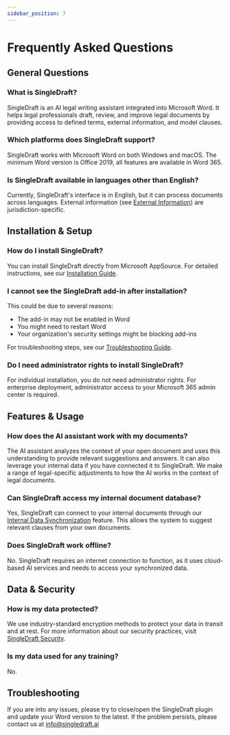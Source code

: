 ```yaml
---
sidebar_position: 7
---
```


# Frequently Asked Questions

## General Questions

### What is SingleDraft?

SingleDraft is an AI legal writing assistant integrated into Microsoft Word.
It helps legal professionals draft, review, and improve legal documents by providing
access to defined terms, external information, and model clauses.

### Which platforms does SingleDraft support?

SingleDraft works with Microsoft Word on both Windows and macOS. The minimum Word
version is Office 2019, all features are available in Word 365.

### Is SingleDraft available in languages other than English?

Currently, SingleDraft's interface is in English, but it can process documents across
languages. External information (see [External Information](/docs/features/external_information))
are jurisdiction-specific.

## Installation & Setup

### How do I install SingleDraft?

You can install SingleDraft directly from Microsoft AppSource.
For detailed instructions, see our [Installation Guide](/docs/installation).

### I cannot see the SingleDraft add-in after installation?

This could be due to several reasons:

- The add-in may not be enabled in Word
- You might need to restart Word
- Your organization's security settings might be blocking add-ins

For troubleshooting steps, see our [Troubleshooting Guide](/docs/installation/troubleshooting).

### Do I need administrator rights to install SingleDraft?

For individual installation, you do not need administrator rights.
For enterprise deployment, administrator access to your Microsoft 365 admin center is
required.

## Features & Usage

### How does the AI assistant work with my documents?

The AI assistant analyzes the context of your open document and uses this understanding
to provide relevant suggestions and answers. It can also leverage your internal data if
you have connected it to SingleDraft. We make a range of legal-specific adjustments
to how the AI works in the context of legal documents.

### Can SingleDraft access my internal document database?

Yes, SingleDraft can connect to your internal documents through our [Internal Data Synchronization](/docs/settings/integrations) feature. This allows the system to suggest relevant clauses from your own documents.

### Does SingleDraft work offline?

No. SingleDraft requires an internet connection to function, as it uses cloud-based AI
services and needs to access your synchronized data.

## Data & Security

### How is my data protected?

We use industry-standard encryption methods to protect your data in transit and at rest.
For more information about our security practices, visit
[SingleDraft Security](https://www.singledraft.ai/security).

### Is my data used for any training?

No.

## Troubleshooting

If you are into any issues, please try to close/open the SingleDraft plugin and update
your Word version to the latest. If the problem persists, please contact us at
[info@singledraft.ai](mailto:info@singledraft.ai)
